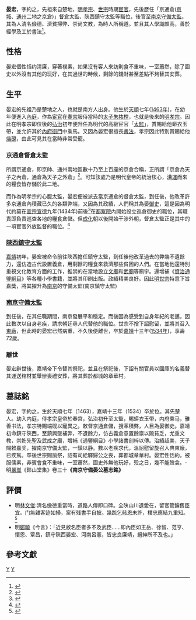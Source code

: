 {{東亞宦官
|名稱 =晏宏
|身份 =
|國家 =[[明朝|明]]
|時代 =
|政權 =
|主君 =[[明孝宗|明孝宗]]、[[明世宗|明世宗]]
|屆數 =
|最高職務 =[[南京|南京]][[鎮守太監|守備太監]]
|前任 = 
|繼任 = 
|圖片名稱 =
|圖片大小 =
|圖片說明 =
|氏 =
|姓 =
|名 =
|姓名 =晏宏
|字 =約之
|號=
|官職 =守備太監
|封爵 =
|封號 =
|封地 =
|族裔 = 
|氏族 =
|籍貫 =
|府邸 =
|世系 = 
|初名 =
|小字 =
|別名 =
|通稱 =
|其他名號 =
|出生日期 =1463年
|出生地點 =
|入宮時間 =
|逝世日期 =1534年
|逝世地點 =
|廟號 =
|諡號 =
|墓葬 =都城章華村
|祠廟 =
|父親 =
|母親 =
|養父=
|養母=
|妻 =<!--有些宦官會娶妻-->
|妻之父 =
|妻之母 =
|兄弟 =
|姊妹 =
|子 =<!--有些宦官在被閹割前有子女-->
|女 =
|養子 =
|養女 =
|其他親屬 =
|經歷 = 
|著作 =《資治通鑑綱目集說》
|注釋 =
}}

'''晏宏'''{{BD|1463年||1534年}}，字約之，先祖來自楚地，[[明|明]][[明孝宗|孝宗]]、[[明世宗|世宗]]時期[[宦官|宦官]]，先後歷任「京通倉([[明北京|京城]]、[[通州_(北京)|通州]]二地之京倉)」督倉太監、陝西鎮守太監等職位，後官至[[南京|南京]][[鎮守太監|守備太監]]。其為人清名儉德、濟貧掃弊、崇尚文教，為時人所稱道。並且其人學識頗高，善於經學及工於書法<ref>{{cite web |author1=《江苏地方志》 |title=明代南京的守备太监 |url=http://jssdfz.jiangsu.gov.cn/art/2018/7/13/art_57472_7741274.html |website=江蘇地情網 |accessdate=2021-01-03 |archive-date=2021-01-07 |archive-url=https://web.archive.org/web/20210107135246/http://jssdfz.jiangsu.gov.cn/art/2018/7/13/art_57472_7741274.html |dead-url=no }}</ref>。

==性格==
晏宏個性恬约清廉，穿著樸素，如果沒有客人來訪則食不重味，一室蕭然，除了圖史以外沒有其他的玩好，在其過世的時候，剩餘的錢財甚至差點不夠替其安葬。

==生平==
晏宏的先祖乃是楚地之人，也就是南方人出身。他生於[[天顺_(明朝)|天順]]七年([[1463年|1463年]])，在幼年便進入[[內庭|內庭]]，作為[[宦官|宦官]]在[[東宮|春宮]]服侍當時的[[太子|太子]][[朱祐樘|朱祐樘]]，也就是後來的[[明孝宗|明孝宗]]。因此在明孝宗即位後的[[弘治|弘治]]初年便升任為明代的高級宦官「[[太監|太監]]」，賞賜給他蟒衣玉帶，並允許其於[[內府衙門|內府衙門]]中乘馬。又因為晏宏很擅長[[書法|書法]]，孝宗因此特別賞賜給他[[端硯|端硯]]，由此可見其在當時非常受寵。

===京通倉督倉太監===
所謂京通倉，即京師、通州兩地區數十乃至上百座的京倉合稱，正所謂「京倉為天子之內倉，通倉為天子之外倉」<ref>{{cite web |author1=明 [[何喬遠|何喬遠]] |title=《名山藏卷之四十九》:「倉之為言藏也，京倉天子之內倉也，通倉天子之外倉也。」 |url=https://ctext.org/wiki.pl?if=gb&chapter=455019 |website=中國哲學書電子化計劃 |accessdate=2021-01-03}}</ref>。可知該處乃是明代皇帝的統治核心，[[漕運|漕運]]而來的糧食皆存儲於此二地。

而作為明孝宗的心腹太監，晏宏便被派去當京通倉的督倉太監，到任後，他改革許多京通倉內積藏已久的各類弊端，又因為其政績，人們稱其為晏[[御史|御史]]，這是因為明代約莫在[[宣宗|宣宗]][[宣德|宣德]]九年(1434年)前後<ref>{{cite web |author1=明 [[李東陽|李東陽]] |title=《大明會典卷之二百十》:「宣德九年、差御史一員、巡視在京倉。一員、巡視通州倉。」 |url=https://ctext.org/wiki.pl?if=gb&chapter=849222 |website=中國哲學書電子化計劃 |accessdate=2021-01-03}}</ref>在[[都察院|都察院]]內開始設立巡倉御史的職位，其職責即負責巡查各地的糧食倉儲。但[[成化|成化]]朝以後開始干涉外朝，督倉太監正是其中的一項宦官外放監督的職位。<ref>{{cite journal |author1=連啓元 |title=明代的巡倉御史 |journal=明史研究專刊 |date=2003年8月 |issue=第十四期 |pages=107頁-142頁 |accessdate=2021-01-03}}</ref>

===[[陝西|陝西]][[鎮守太監|鎮守太監]]===
[[嘉靖|嘉靖]]初年，晏宏被命令前往陝西擔任鎮守太監，到任後他改革過去的弊端不遺餘力，還仿造古代設置義倉，用剩餘的糧食來救濟那些貧困的人們。在當地他還特別重視文化教育方面的工作，推崇的在當地設立[[孔廟|文廟]]和[[武廟|武廟]]等廟宇。還增補《[[資治通鑒綱目|資治通鑒綱目]]》等各種小學書籍，並將其印刷出版。政績精美良好。因此[[明世宗|明世宗]]特意下旨嘉獎，將其擢升為[[南京|南京]]的守備太監(南京鎮守太監)

===[[南京|南京]][[鎮守太監|守備太監]]===
到任後，在其任職期間，南京發展平和穩定。而後因為感受到自身年紀的老邁，因此數次以自身老疾，請求朝廷尋人代替他的職位。世宗不捨下詔慰留，並將其召入[[東廠|東廠]]，但此時的晏宏已然病重，不久後便離世，卒於[[嘉靖|嘉靖]]十三年([[1534年|1534年]])，享壽72歲。

===離世===
晏宏辭世後，嘉靖帝下令替其祭祀，並且在祭祀後，下詔有關官員以國庫的名義替其運送棺材並舉辦喪禮安葬，將其葬於都城的章華村。

==墓誌銘==
晏宏，字約之，生於天順七年（1463），嘉靖十三年（1534）卒於位。其先楚人。幼入内庭，侍孝宗皇帝於春宫，弘治初升至太監，賜蟒衣玉带，内府乘马，雅善书法，孝宗特賜端砚以寵異之。敕督京通倉儲，搜革積弊，人目為晏御史。嘉靖初命鎮守陝西，至鎮興墜補弊，不遺餘力，仿古義倉意置餘廪以贍貧乏，尤重文教，崇飭先聖及武成之廟，增補《通鑒綱目》小學諸書刻梓以傳。治績超美，天子賜敕嘉奖，擢南京守備太監，一鎮以静。數以老疾求代，溫詔慰留旋召入典東廠，已疾篤。卒後世宗賜諭祭，詔有司給驛歸公之喪，葬都城章華村。晏宏性恬約，被服儒素，非賓會食不重味，一室蕭然，圖史外無他玩好，殁之日，幾不能殮衾。-明[[嚴嵩|嚴嵩]]《鈴山堂集》卷三十'''《南京守備晏公墓志銘》'''

==評價==
* 明[[林文俊|林文俊]]:清名儉徳重當時，道路人傳即口碑。全陕山川遺愛在，留官管鑰舊臣宜。门無雜客迹如掃，案有残書手自披。幾䟽乞骸恩未許，樸忠應結九重知。<ref>{{cite web |author1=明 林文俊 |title=《四庫全書本·方齋存稿卷十·题南京守偹太监晏公巻》 |url=https://zh.wikisource.org/zh-hans/%E6%96%B9%E9%BD%8B%E5%AD%98%E7%A8%BF_(%E5%9B%9B%E5%BA%AB%E5%85%A8%E6%9B%B8%E6%9C%AC)/%E5%85%A8%E8%A6%BD |website=維基文庫 |accessdate=2021-01-03}}</ref>
* 明[[鄭曉|鄭曉]]《今言》：「近見敘名臣者多不及武臣……即內臣如王岳、徐智、范亨、懷恩、覃昌，鎮守陝西晏宏、河南呂憲，皆忠良廉靖，縉紳所不及也。」

==參考文獻==

{{Authority control}}
[[Category:明朝宦官|Y]]
[[Category:鎮守太監|Y]]